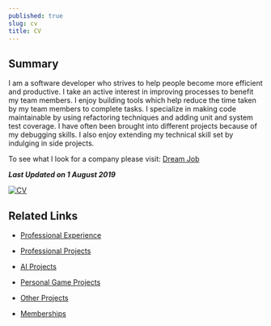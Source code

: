 ```yaml
---
published: true
slug: cv
title: CV
---
```


## Summary

I am a software developer who strives to help people become more efficient and productive. I take an active interest in
improving processes to benefit my team members. I enjoy building tools which help reduce the time taken by my team
members to complete tasks. I specialize in making code maintainable by using refactoring techniques and adding unit and
system test coverage. I have often been brought into different projects because of my debugging skills. I also enjoy
extending my technical skill set by indulging in side projects.

To see what I look for a company please visit: [Dream Job](/blog/dream-job/)

**_Last Updated on 1 August 2019_**

[![CV](./files/pdficon_large.png)](./files/CV_Ankur_Sheel.pdf)

## Related Links

-   [Professional Experience](cv/professional-experience)

-   [Professional Projects](cv/professional-projects)

-   [AI Projects](cv/ai-projects)

-   [Personal Game Projects](cv/personal-game-projects)

-   [Other Projects](cv/other-projects)

-   [Memberships](cv/memberships)

